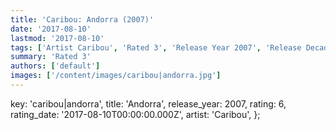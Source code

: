 ```yaml
---
title: 'Caribou: Andorra (2007)'
date: '2017-08-10'
lastmod: '2017-08-10'
tags: ['Artist Caribou', 'Rated 3', 'Release Year 2007', 'Release Decade 2000']
summary: 'Rated 3'
authors: ['default']
images: ['/content/images/caribou|andorra.jpg']
---
```


  key: 'caribou|andorra',
  title: 'Andorra',
  release_year: 2007,
  rating: 6,
  rating_date: '2017-08-10T00:00:00.000Z',
  artist: 'Caribou',
};

<MusicRating data={data} />
